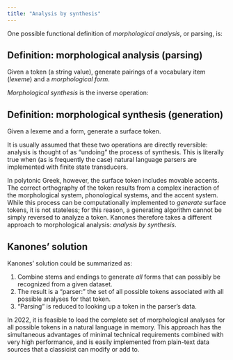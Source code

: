 ```yaml
---
title: "Analysis by synthesis"
---
```


One possible functional definition of *morphological analysis*, or parsing, is:

::: {.callout-tip}

## Definition: morphological analysis (parsing)

Given a token (a string value), generate pairings of a vocabulary item (*lexeme*) and a *morphological form*.
:::


*Morphological synthesis* is the inverse operation:  


::: {.callout-tip}
## Definition: morphological synthesis (generation)

Given a lexeme and a form, generate a surface token.
:::

It is usually assumed that these two operations are directly reversible: analysis is thought of as "undoing" the process of synthesis.  This is literally true when (as is frequently the case) natural language parsers are implemented with finite state transducers.

In polytonic Greek, however, the surface token includes movable accents.  The correct orthography of the token results from a complex ineraction of the morphological system, phonological systems, and the accent system.  While this process can be computationally implemented to *generate* surface tokens, it is not stateless; for this reason, a generating algorithm cannot be simply reversed to analyze a token.  Kanones therefore takes a different approach to morphological analysis: *analysis by synthesis*.


## Kanones' solution
 
Kanones' solution could be summarized as:


1. Combine stems and endings to generate *all* forms that can possibly be recognized from a given dataset.
3. The result is a "parser:" the set of all possible tokens associated with all possible analyses for that token.
2. "Parsing" is reduced to looking up a token in the parser's data.

In 2022, it is feasible to load the complete set of morphological analyses for all possible tokens in a natural language in memory.  This approach has the simultaneous advantages of minimal technical requirements combined with very high performance, and is easily implemented from plain-text data sources that a classicist can modify or add to.
